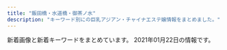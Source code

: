 ```yaml
---
title: "飯田橋・水道橋・御茶ノ水"
description: "キーワード別にの巨乳アジアン・チャイナエステ嬢情報をまとめました。"
---
```


新着画像と新着キーワードをまとめています。
2021年01月22日の情報です。

<DmmAffiliateIns />
<KeywordTable
  shops={
    [
    {
        "name": "\u7652\u3057\u306e\u5fc3",
        "station": "JR\u98ef\u7530\u6a4b\u99c5\u6771\u53e3",
        "url": "http://www.iyashikokoro.xyz/",
        "keywords": {},
        "img_links": [
            "http://www.iyashikokoro.xyz/images/sys-n.png",
            "http://www.iyashikokoro.xyz/images/staff/maki2.jpg",
            "http://www.iyashikokoro.xyz/images/staff/sizuka.jpg",
            "http://www.iyashikokoro.xyz/images/shop/1.jpg",
            "http://www.iyashikokoro.xyz/images/shop/4.jpg",
            "http://www.iyashikokoro.xyz/images/shop/5.jpg",
            "http://www.iyashikokoro.xyz/images/staff/qianqiu.jpg",
            "http://www.iyashikokoro.xyz/images/staff/miki.jpg",
            "http://www.iyashikokoro.xyz/images/staff/6.jpg",
            "http://www.iyashikokoro.xyz/images/index-iyashi_10.jpg",
            "http://www.iyashikokoro.xyz/images/index-iyashi_13.jpg",
            "http://www.iyashikokoro.xyz/images/index-iyashi_02a.jpg",
            "http://www.iyashikokoro.xyz/images/index-iyashi_04.jpg",
            "http://www.iyashikokoro.xyz/images/staff/ai2.jpg",
            "http://www.iyashikokoro.xyz/images/index-iyashi_05.jpg",
            "http://www.iyashikokoro.xyz/images/staff/riri.jpg",
            "http://www.iyashikokoro.xyz/images/staff/7.jpg",
            "http://www.iyashikokoro.xyz/images/index-iyashi_14.jpg"
        ]
    },
    {
        "img_links": [
            "http://rioplioop.xyz/uploads/200601/1-200601142K43F.jpg",
            "http://rioplioop.xyz/uploads/200619/1-20061912514T35.jpg",
            "http://rioplioop.xyz/uploads/210122/1-2101221A05a06.jpg",
            "http://rioplioop.xyz/uploads/200709/1-200FZ94240538.jpg",
            "http://rioplioop.xyz/picture/m-head01.jpg",
            "http://rioplioop.xyz/uploads/200601/1-200601142639540.jpg",
            "http://rioplioop.xyz/uploads/200709/1-200FZ94225252.jpg",
            "http://rioplioop.xyz/picture/foot01.jpg",
            "http://rioplioop.xyz/picture/m-top004.jpg",
            "http://rioplioop.xyz/uploads/200601/1-200601142F5435.jpg",
            "http://rioplioop.xyz/uploads/200601/1-200601142921510.jpg",
            "http://rioplioop.xyz/uploads/200601/1-200601142G5438.jpg",
            "http://rioplioop.xyz/uploads/210122/1-2101221A121555.jpg",
            "http://rioplioop.xyz/uploads/200720/1-200H0125S1U2.jpg",
            "http://rioplioop.xyz/uploads/200625/1-200625140331O1.jpg",
            "http://rioplioop.xyz/uploads/200710/1-200G01PS2Q3.jpg",
            "http://rioplioop.xyz/uploads/201207/1-20120G62S9A5.jpg",
            "http://rioplioop.xyz/uploads/200601/1-200601142R2G3.jpg",
            "http://rioplioop.xyz/uploads/210107/1-21010G41345N3.jpg",
            "http://rioplioop.xyz/picture/call.png",
            "http://rioplioop.xyz/uploads/201215/1-201215140614E6.jpg",
            "http://rioplioop.xyz/uploads/200601/1-200601142913462.jpg",
            "http://rioplioop.xyz/uploads/200619/1-200619125204158.jpg",
            "http://rioplioop.xyz/uploads/210107/1-21010G41433150.jpg",
            "http://rioplioop.xyz/uploads/200720/1-200H0125T94A.jpg",
            "http://rioplioop.xyz/uploads/200625/1-200625140422133.jpg",
            "http://rioplioop.xyz/uploads/200601/1-200601142TY37.jpg",
            "http://rioplioop.xyz/picture/m-top003.jpg",
            "http://rioplioop.xyz/uploads/200601/1-200601142P4643.jpg",
            "http://rioplioop.xyz/uploads/200601/1-200601142S1947.jpg",
            "http://rioplioop.xyz/uploads/201215/1-20121514062YE.jpg",
            "http://rioplioop.xyz/uploads/200601/1-200601142629454.jpg",
            "http://rioplioop.xyz/picture/cam-01.jpg",
            "http://rioplioop.xyz/uploads/200601/1-200601142U5L7.jpg"
        ],
        "keywords": {
            "85": 1,
            "84": 2,
            "C": 2,
            "D": 3,
            "94": 10,
            "F": 10
        },
        "url": "http://rioplioop.xyz/",
        "station": "JR\u6c34\u9053\u6a4b\u99c5\u6771\u53e3",
        "name": "\u307f\u3055\u304d"
    },
    {
        "name": "\u6625\u59eb",
        "station": "\u672c\u90f7\u4e09\u4e01\u76ee\u99c55\u756a\u51fa\u53e3",
        "keywords": {
            "D": 6,
            "88": 6,
            "85": 6,
            "C": 18,
            "E": 18,
            "87": 12,
            "83": 6
        },
        "url": "https://haruhime.ests.jp/",
        "img_links": [
            "https://haruhime.ests.jp/images/link_nav03.jpg",
            "https://haruhime.ests.jp/images/sp_nav02.png",
            "https://haruhime.ests.jp/images/link_nav05.jpg",
            "https://haruhime.ests.jp/images/sp_end.jpg",
            "https://haruhime.ests.jp/images/sp_top.jpg",
            "https://haruhime.ests.jp/images/img_service01.jpg",
            "https://haruhime.ests.jp/images/top.png",
            "https://haruhime.ests.jp/photos/sites/61/2020/11/2020110107024640.jpg",
            "https://haruhime.ests.jp/images/sp_tit_news.png",
            "https://haruhime.ests.jp/images/sp_nav03.png",
            "https://haruhime.ests.jp/images/link_nav01.jpg",
            "https://haruhime.ests.jp/images/sp_nav01.png",
            "https://haruhime.ests.jp/photos/sites/61/2020/11/202011010702451.jpg",
            "https://haruhime.ests.jp/images/room5.jpg",
            "https://haruhime.ests.jp/photos/sites/61/2021/01/2021011510174267.jpg",
            "https://haruhime.ests.jp/images/room8.jpg",
            "https://haruhime.ests.jp/images/end.png",
            "https://haruhime.ests.jp/images/card.png",
            "https://haruhime.ests.jp/images/link_nav02.jpg",
            "https://haruhime.ests.jp/images/re.png",
            "https://haruhime.ests.jp/images/link_nav04.jpg",
            "https://haruhime.ests.jp/photos/sites/61/2020/11/2020110107024462.jpg",
            "https://haruhime.ests.jp/images/img_service03.jpg",
            "https://haruhime.ests.jp/images/link_nav06.jpg",
            "https://haruhime.ests.jp/images/img_service02.jpg",
            "https://haruhime.ests.jp/images/sp_tit_staff.png",
            "https://haruhime.ests.jp/images/room6.jpg",
            "https://haruhime.ests.jp/images/room7.jpg",
            "https://haruhime.ests.jp/photos/sites/61/2020/11/2020110107024317.jpg"
        ]
    },
    {
        "keywords": {
            "G": 3,
            "D": 49,
            "E": 14,
            "C": 12
        },
        "url": "https://izumi-esthe.tokyo/",
        "name": "\u7652\u3057\u306e\u6cc9",
        "station": "\u5c0f\u5ddd\u753a\u99c5B5\u51fa\u53e3",
        "img_links": [
            "https://izumi-esthe.tokyo/wp-content/uploads/2020/11/3111iyashinoizumi.jpg",
            "https://izumi-esthe.tokyo/wp-content/uploads/2020/12/3111112iyashinoizumi.jpg",
            "https://izumi-esthe.tokyo/wp-content/uploads/2020/11/1iyashinoizumi-1.jpg",
            "https://izumi-esthe.tokyo/wp-content/uploads/2020/12/121iyashinoizumi.jpg",
            "https://izumi-esthe.tokyo/wp-content/uploads/2020/02/14drtyfugiho.jpg",
            "https://izumi-esthe.tokyo/wp-content/uploads/2021/01/211iyashinoizumi.jpg",
            "https://izumi-esthe.tokyo/wp-content/uploads/2020/04/1111iyashinoizumi.jpg",
            "https://izumi-esthe.tokyo/wp-content/themes/este/img/tel_header.png",
            "https://izumi-esthe.tokyo/wp-content/uploads/2020/02/999iyashinoizumi-1.jpg",
            "https://izumi-esthe.tokyo/wp-content/uploads/2020/03/111iyashinoizumi.jpg",
            "https://izumi-esthe.tokyo/wp-content/uploads/2020/02/15dfuygihoinp.jpg",
            "https://izumi-esthe.tokyo/wp-content/uploads/2020/12/9iyashinoizumi.jpg",
            "https://izumi-esthe.tokyo/wp-content/uploads/2020/02/15drtyfugihoas.jpg",
            "https://izumi-esthe.tokyo/wp-content/uploads/2020/10/8765iyashinoizumi.jpg",
            "https://izumi-esthe.tokyo/wp-content/uploads/2020/12/999iyashinoizumi.jpg",
            "https://izumi-esthe.tokyo/wp-content/themes/este/img/4.jpg",
            "https://izumi-esthe.tokyo/wp-content/uploads/2020/09/987621iyashinoizumi.jpg",
            "https://izumi-esthe.tokyo/wp-content/uploads/2020/10/98767689iyashinoizumi.jpg",
            "https://izumi-esthe.tokyo/wp-content/uploads/2020/02/9fxdytugvyibha.jpg",
            "https://izumi-esthe.tokyo/wp-content/themes/este/img/5.jpg",
            "https://izumi-esthe.tokyo/wp-content/themes/este/img/top-img01.png",
            "https://izumi-esthe.tokyo/wp-content/uploads/2020/03/77iyashinoizumi.jpg",
            "https://izumi-esthe.tokyo/wp-content/uploads/2020/10/9876iyashinoizumi.jpg",
            "https://izumi-esthe.tokyo/wp-content/themes/este/img/3.jpg",
            "https://izumi-esthe.tokyo/wp-content/themes/este/img/call.png",
            "https://izumi-esthe.tokyo/wp-content/themes/este/img/1.jpg",
            "https://izumi-esthe.tokyo/wp-content/uploads/2020/09/876521iyashinoizumi-1.jpg",
            "https://izumi-esthe.tokyo/wp-content/themes/este/img/2.jpg",
            "https://izumi-esthe.tokyo/wp-content/themes/este/img/top-img04.png",
            "https://izumi-esthe.tokyo/wp-content/uploads/2020/02/88iyashinoizumi.jpg",
            "https://izumi-esthe.tokyo/wp-content/themes/este/img/6.jpg",
            "https://izumi-esthe.tokyo/wp-content/themes/este/img/top-img01a.png",
            "https://izumi-esthe.tokyo/wp-content/uploads/2020/09/8765211iyashinoizumi.jpg",
            "https://izumi-esthe.tokyo/wp-content/uploads/2020/02/10cfyguvbhj.jpg",
            "https://izumi-esthe.tokyo/wp-content/themes/este/img/tel_footer.png",
            "https://izumi-esthe.tokyo/wp-content/uploads/2021/01/111iyashinoizumi.jpg",
            "https://izumi-esthe.tokyo/wp-content/uploads/2020/11/1iyashinoizumi.jpg",
            "https://izumi-esthe.tokyo/wp-content/uploads/2020/10/897s6aiyashinoizumi.jpg",
            "https://izumi-esthe.tokyo/wp-content/uploads/2020/02/13ydtfuygiuhsa.jpg",
            "https://izumi-esthe.tokyo/wp-content/uploads/2020/11/2iyashinoizumi.jpg",
            "https://izumi-esthe.tokyo/wp-content/themes/este/img/top-img01b.png",
            "https://izumi-esthe.tokyo/wp-content/uploads/2020/02/3serdtfygui.jpg",
            "https://izumi-esthe.tokyo/wp-content/uploads/2020/02/999iyashinoizumi.jpg",
            "https://izumi-esthe.tokyo/wp-content/themes/este/img/top-img02a.png",
            "https://izumi-esthe.tokyo/wp-content/uploads/2020/02/1111iyashinoizumi.jpg",
            "https://izumi-esthe.tokyo/wp-content/uploads/2020/11/9897621iyashinoizumi.jpg"
        ]
    },
    {
        "keywords": {},
        "url": "http://aromalucky.xyz/",
        "name": "\u30a2\u30ed\u30de\u30e9\u30c3\u30ad\u30fc",
        "img_links": [
            "https://i2.wp.com/aromalucky.xyz/wp-content/uploads/2019/04/12.jpg",
            "https://i0.wp.com/aromalucky.xyz/wp-content/uploads/2019/04/13.jpg",
            "https://i1.wp.com/aromalucky.xyz/wp-content/uploads/2019/10/20.jpg",
            "https://i2.wp.com/aromalucky.xyz/wp-content/uploads/2017/12/03-1.jpg",
            "https://i2.wp.com/aromalucky.xyz/wp-content/uploads/2019/04/14.jpg",
            "https://i1.wp.com/aromalucky.xyz/wp-content/uploads/2019/05/16.jpg",
            "https://i0.wp.com/aromalucky.xyz/wp-content/uploads/2019/05/15.jpg",
            "https://i0.wp.com/aromalucky.xyz/wp-content/uploads/2019/05/02.png",
            "https://i2.wp.com/aromalucky.xyz/wp-content/uploads/2017/12/08.jpg",
            "https://i2.wp.com/aromalucky.xyz/wp-content/uploads/2017/12/02.jpg",
            "https://i1.wp.com/aromalucky.xyz/wp-content/uploads/2017/12/04-1.jpg",
            "https://i2.wp.com/aromalucky.xyz/wp-content/uploads/2020/09/21.jpg",
            "https://i0.wp.com/aromalucky.xyz/wp-content/uploads/2017/12/05-1.jpg",
            "http://aromalucky.xyz/wp-content/uploads/2019/05/01_02.png",
            "https://i2.wp.com/aromalucky.xyz/wp-content/uploads/2019/05/03.png"
        ],
        "station": "\u5c0f\u5ddd\u753a\u99c5B4"
    },
    {
        "url": "http://yu.xyz.mn/",
        "name": "\u60a0 \u3086\u3046",
        "station": "JR\u6c34\u9053\u6a4b\u99c5\u897f\u53e3",
        "img_links": [
            "http://yu.xyz.mn/images/ac6.jpg",
            "http://yu.xyz.mn/images/mobile.jpg",
            "http://yu.xyz.mn/images/ac1.jpg",
            "http://yu.xyz.mn/images/ac4.jpg",
            "http://yu.xyz.mn/images/top.jpg",
            "http://yu.xyz.mn/images/s_shedule.jpg",
            "http://yu.xyz.mn/photos/sites/91/2021/01/2021012205451889.jpg",
            "http://yu.xyz.mn/images/room4.jpg",
            "http://yu.xyz.mn/images/room2.jpg",
            "http://yu.xyz.mn/images/room3.jpg",
            "http://yu.xyz.mn/photos/sites/91/2020/04/2020040807282190.jpg",
            "http://yu.xyz.mn/photos/sites/91/2020/02/2020022305370017.jpg",
            "http://yu.xyz.mn/images/s_staff.jpg",
            "http://yu.xyz.mn/photos/sites/91/2019/12/2019122702252767.jpg",
            "http://yu.xyz.mn/images/s_news.jpg",
            "http://yu.xyz.mn/images/room1.jpg",
            "http://yu.xyz.mn/images/ac3.jpg",
            "http://yu.xyz.mn/images/ac2.jpg",
            "http://yu.xyz.mn/photos/sites/91/2019/12/2019122702252691.jpg",
            "http://yu.xyz.mn/images/ac5.jpg",
            "http://yu.xyz.mn/photos/sites/91/2019/12/2019122901424384.jpg"
        ],
        "keywords": {
            "D": 35,
            "84": 7,
            "86": 7,
            "87": 7,
            "C": 20,
            "85": 21
        }
    },
    {
        "station": "\u795e\u4fdd\u753a\u99c5A1\u51fa\u53e3",
        "img_links": [
            "https://kira.uouono.com/wp-content/uploads/2020/12/saiuhkira.jpg",
            "https://kira.uouono.com/wp-content/uploads/2019/06/1ki100.jpg",
            "https://kira.uouono.com/wp-content/themes/este/img/4.jpg",
            "https://kira.uouono.com/wp-content/uploads/2020/01/100kira.jpg",
            "https://kira.uouono.com/wp-content/themes/este/img/top-img02b.png",
            "https://kira.uouono.com/wp-content/themes/este/img/3.jpg",
            "https://kira.uouono.com/wp-content/themes/este/img/tel_header.png",
            "https://kira.uouono.com/wp-content/uploads/2020/12/1234786kira.jpg",
            "https://kira.uouono.com/wp-content/themes/este/img/1.jpg",
            "https://kira.uouono.com/wp-content/themes/este/img/call.png",
            "https://kira.uouono.com/wp-content/uploads/2019/06/1kira.jpg",
            "https://kira.uouono.com/wp-content/uploads/2019/06/2ki100.jpg",
            "https://kira.uouono.com/wp-content/themes/este/img/tel_footer.png",
            "https://kira.uouono.com/wp-content/themes/este/img/top-img01.png",
            "https://kira.uouono.com/wp-content/uploads/2020/12/1kira.jpg",
            "https://kira.uouono.com/wp-content/uploads/2019/06/2kira.jpg",
            "https://kira.uouono.com/wp-content/themes/este/img/top-img03.png",
            "https://kira.uouono.com/wp-content/uploads/2019/06/4kira.jpg",
            "https://kira.uouono.com/wp-content/themes/este/img/2.jpg",
            "https://kira.uouono.com/wp-content/uploads/2019/12/98976Akira.jpg"
        ],
        "url": "https://kira.uouono.com/",
        "keywords": {
            "D": 13,
            "C": 4,
            "E": 10,
            "F": 3
        },
        "name": "\u30ad\u30e9\u30e9"
    },
    {
        "station": "JR\u6c34\u9053\u6a4b\u99c5\u897f\u53e3",
        "url": "http://sln-relax.com/",
        "keywords": {
            "C": 17
        },
        "name": "Lime",
        "img_links": [
            "http://sln-relax.com/scdl/staff/10031.jpg",
            "http://sln-relax.com/scdl/staff/10041.jpg",
            "http://sln-relax.com/pic/topimg3.jpg",
            "http://sln-relax.com/img/ttl_tnew.jpg",
            "http://sln-relax.com/img/ttl_concept.jpg",
            "http://sln-relax.com/pic/topimg2.jpg",
            "http://sln-relax.com/scdl/staff/10051.jpg",
            "http://sln-relax.com/scdl/staff/10061.jpg",
            "http://sln-relax.com/pic/topimg1.jpg",
            "http://sln-relax.com/img/ttl_staff.png",
            "http://sln-relax.com/i/files/girl01.jpg",
            "http://sln-relax.com/scdl/staff/10021.jpg",
            "http://sln-relax.com/pic/head.png",
            "http://sln-relax.com/img/ttl_rec.jpg",
            "http://sln-relax.com/scdl/staff/10071.jpg",
            "http://sln-relax.com/i/files/girl02.jpg",
            "http://sln-relax.com/i/files/homeimg.jpg",
            "http://sln-relax.com/img/att.jpg",
            "http://sln-relax.com/img/ttl_mobile.jpg",
            "http://sln-relax.com/scdl/staff/10081.jpg",
            "http://sln-relax.com/scdl/staff/10011.jpg"
        ]
    },
    {
        "url": "http://venus.tyo.cm/",
        "keywords": {
            "89": 6,
            "84": 4,
            "88": 4,
            "83": 10,
            "D": 18,
            "E": 6,
            "F": 6,
            "85": 6
        },
        "img_links": [
            "http://venus.tyo.cm/photos/sites/40/2020/08/2020083110414597.jpeg",
            "http://venus.tyo.cm/photos/sites/40/2020/09/2020090907201348.jpeg",
            "http://venus.tyo.cm/images/pagetop.png",
            "http://venus.tyo.cm/images/spmainimg.jpg",
            "http://venus.tyo.cm/images/room2.jpg",
            "http://venus.tyo.cm/photos/sites/40/2020/08/2020083109075912.jpeg",
            "http://venus.tyo.cm/photos/sites/40/2020/08/2020083110414612.jpeg",
            "http://venus.tyo.cm/photos/sites/40/2020/05/202005250635220.jpg",
            "http://venus.tyo.cm/images/room3.jpg",
            "http://venus.tyo.cm/photos/sites/40/2020/08/2020083109075784.jpeg",
            "http://venus.tyo.cm/images/room6.jpg",
            "http://venus.tyo.cm/images/room5.jpg",
            "http://venus.tyo.cm/photos/sites/40/2020/08/2020083109075685.jpeg",
            "http://venus.tyo.cm/photos/sites/40/2020/09/2020091012404045.jpeg",
            "http://venus.tyo.cm/images/top.png",
            "http://venus.tyo.cm/photos/sites/40/2020/10/202010021052282.jpeg",
            "http://venus.tyo.cm/photos/sites/40/2020/08/2020083109075883.jpeg",
            "http://venus.tyo.cm/photos/sites/40/2020/08/2020083109075781.jpeg",
            "http://venus.tyo.cm/images/room4.jpg",
            "http://venus.tyo.cm/images/mainimg.jpg",
            "http://venus.tyo.cm/photos/sites/40/2020/08/2020083109075848.jpeg",
            "http://venus.tyo.cm/photos/sites/40/2020/09/2020090907201289.jpeg",
            "http://venus.tyo.cm/images/room1.jpg"
        ],
        "name": "\u30d3\u30fc\u30ca\u30b9",
        "station": "JR\u6c34\u9053\u6a4b\u99c5\u6771\u53e3"
    },
    {
        "img_links": [
            "http://jinbocho.xyz/images/g9.jpg",
            "http://jinbocho.xyz/images/yuki.jpg",
            "http://jinbocho.xyz/images/top2.jpg",
            "http://jinbocho.xyz/images/miki.jpg",
            "http://jinbocho.xyz/images/new-tit.png",
            "http://jinbocho.xyz/images/a4.jpg",
            "http://jinbocho.xyz/images/mobile.png",
            "http://jinbocho.xyz/images/g2.jpg",
            "http://jinbocho.xyz/images/r1.jpg",
            "http://jinbocho.xyz/images/a1.jpg",
            "http://jinbocho.xyz/images/r2.jpg",
            "http://jinbocho.xyz/images/haru.jpg",
            "http://jinbocho.xyz/images/face.png",
            "http://jinbocho.xyz/images/g7.jpg",
            "http://jinbocho.xyz/images/r3.jpg",
            "http://jinbocho.xyz/images/r5.jpg",
            "http://jinbocho.xyz/images/a5.jpg",
            "http://jinbocho.xyz/images/mika.jpg",
            "http://jinbocho.xyz/images/r4.jpg",
            "http://jinbocho.xyz/images/new-tit3.png",
            "http://jinbocho.xyz/images/s_staff.png",
            "http://jinbocho.xyz/images/g10.jpg",
            "http://jinbocho.xyz/images/a2.jpg",
            "http://jinbocho.xyz/images/top1.jpg",
            "http://jinbocho.xyz/images/zi.png",
            "http://jinbocho.xyz/images/r6.jpg",
            "http://jinbocho.xyz/images/g0.jpg",
            "http://jinbocho.xyz/images/gb01.png",
            "http://jinbocho.xyz/images/a3.jpg",
            "http://jinbocho.xyz/images/g1.jpg",
            "http://jinbocho.xyz/images/left3.png",
            "http://jinbocho.xyz/images/g8.jpg"
        ],
        "keywords": {},
        "name": "\u306f\u306a\u3073",
        "station": "\u795e\u4fdd\u753a\u99c5A5\u51fa\u53e3",
        "url": "http://jinbocho.xyz/"
    },
    {
        "station": "\u795e\u4fdd\u753a\u99c5A7\u51fa\u53e3",
        "url": "http://rapisu.tokyo/",
        "name": "\u30e9\u30d4\u30b9",
        "img_links": [
            "http://rapisu.tokyo/images/flash1.jpg",
            "http://rapisu.tokyo/images/top.png",
            "http://rapisu.tokyo/images/tiao.png",
            "http://rapisu.tokyo/images/g0.jpg",
            "http://rapisu.tokyo/images/mika.jpg",
            "http://rapisu.tokyo/images/r1.jpg",
            "http://rapisu.tokyo/images/zi_staff.png",
            "http://rapisu.tokyo/images/r2.jpg",
            "http://rapisu.tokyo/images/r3.jpg",
            "http://rapisu.tokyo/images/meihui.jpg",
            "http://rapisu.tokyo/images/end.png",
            "http://rapisu.tokyo/images/mobile.png",
            "http://rapisu.tokyo/images/flash.jpg"
        ],
        "keywords": {
            "C": 7
        }
    },
    {
        "url": "https://raku-relax.tokyo/",
        "img_links": [
            "https://raku-relax.tokyo/wp-content/themes/este/img/2.jpg",
            "https://raku-relax.tokyo/wp-content/themes/este/img/top-img05.png",
            "https://raku-relax.tokyo/wp-content/themes/este/img/tel_header.png",
            "https://raku-relax.tokyo/wp-content/themes/este/img/tel.png",
            "https://raku-relax.tokyo/wp-content/uploads/2020/01/y45a121.jpg",
            "https://raku-relax.tokyo/wp-content/themes/este/img/tel03.png",
            "https://raku-relax.tokyo/wp-content/themes/este/img/3.jpg",
            "https://raku-relax.tokyo/wp-content/uploads/2020/01/897sarakura.jpg",
            "https://raku-relax.tokyo/wp-content/uploads/2021/01/1211rakura.jpg",
            "https://raku-relax.tokyo/wp-content/uploads/2020/11/9897621rakura.jpg",
            "https://raku-relax.tokyo/wp-content/themes/este/img/top-img03.png",
            "https://raku-relax.tokyo/wp-content/uploads/2020/04/1234sertdyf.jpg",
            "https://raku-relax.tokyo/wp-content/uploads/2020/04/siuaytfsa.jpg",
            "https://raku-relax.tokyo/wp-content/themes/este/img/top-img02.png",
            "https://raku-relax.tokyo/wp-content/themes/este/img/1.jpg",
            "https://raku-relax.tokyo/wp-content/themes/este/img/4.jpg",
            "https://raku-relax.tokyo/wp-content/themes/este/img/tel_footer.png",
            "https://raku-relax.tokyo/wp-content/themes/este/img/tel02.png",
            "https://raku-relax.tokyo/wp-content/themes/este/img/top-img04.png",
            "https://raku-relax.tokyo/wp-content/uploads/2020/11/oiuarakura.jpg",
            "https://raku-relax.tokyo/wp-content/themes/este/img/top-img01.png",
            "https://raku-relax.tokyo/wp-content/uploads/2018/12/satfuygihoj.jpg",
            "https://raku-relax.tokyo/wp-content/uploads/2021/01/211rakura.jpg"
        ],
        "keywords": {
            "E": 11,
            "C": 12,
            "G": 3,
            "D": 7
        },
        "name": "\u697d\u697d",
        "station": "\u725b\u8fbc\u795e\u697d\u5742\u99c5A2\u51fa\u53e3"
    }
]
}
/>
<DmmAffiliateScript />
